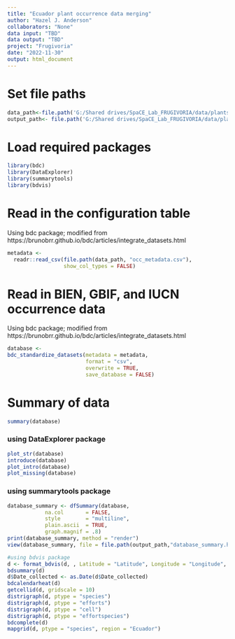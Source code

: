```yaml
---
title: "Ecuador plant occurrence data merging"
author: "Hazel J. Anderson"
collaborators: "None"
data input: "TBD"
data output: "TBD"
project: "Frugivoria"
date: "2022-11-30"
output: html_document
---
```


# Set file paths
```r
data_path<-file.path('G:/Shared drives/SpaCE_Lab_FRUGIVORIA/data/plants/L1')
output_path<- file.path('G:/Shared drives/SpaCE_Lab_FRUGIVORIA/data/plants/L2')
```

# Load required packages
```r
library(bdc)
library(DataExplorer)
library(summarytools)
library(bdvis)
```

# Read in the configuration table
Using bdc package; modified from https://brunobrr.github.io/bdc/articles/integrate_datasets.html
```r
metadata <-
  readr::read_csv(file.path(data_path, "occ_metadata.csv"),
                  show_col_types = FALSE)
```

# Read in BIEN, GBIF, and IUCN occurrence data
Using bdc package; modified from https://brunobrr.github.io/bdc/articles/integrate_datasets.html
```r
database <-
bdc_standardize_datasets(metadata = metadata,
                         format = "csv",
                         overwrite = TRUE,
                         save_database = FALSE)
```

# Summary of data
```r
summary(database)
```

### using DataExplorer package
```r
plot_str(database)
introduce(database)
plot_intro(database)
plot_missing(database)
```

### using summarytools package
```r
database_summary <- dfSummary(database, 
            na.col       = FALSE,
            style        = "multiline",
            plain.ascii  = TRUE,
            graph.magnif = .8)
print(database_summary, method = "render")
view(database_summary, file = file.path(output_path,"database_summary.html"))
```

```r
#using bdvis package
d <- format_bdvis(d, , Latitude = "Latitude", Longitude = "Longitude", Date_collected = "Date_collected", Scientific_name = "AccSpeciesName")
bdsummary(d)
d$Date_collected <- as.Date(d$Date_collected)
bdcalendarheat(d)
getcellid(d, gridscale = 10)
distrigraph(d, ptype = "species")
distrigraph(d, ptype = "efforts")
distrigraph(d, ptype = "cell")
distrigraph(d, ptype = "effortspecies")
bdcomplete(d)
mapgrid(d, ptype = "species", region = "Ecuador")
```
